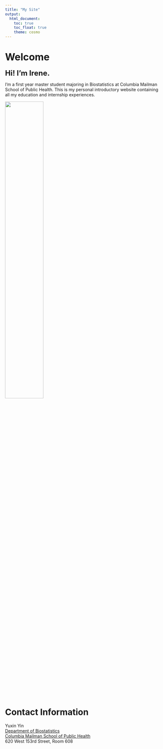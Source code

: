 ```yaml
---
title: "My Site"
output: 
  html_document:
    toc: true
    toc_float: true
    theme: cosmo
---
```


# <font size="6"> **Welcome** </font>

<font size="5"> **Hi! I'm Irene.** </font> 

I'm a first year master student majoring in Biostatistics at Columbia Mailman School of Public Health. This is my personal introductory website containing all my education and internship experiences. 


<img src="images/pic2.jpeg" style="height:50%">


# Contact Information
Yuxin Yin<br>
[Department of Biostatistics](https://www.publichealth.columbia.edu/academics/departments/biostatistics) <br>
[Columbia Mailman School of Public Health](https://www.publichealth.columbia.edu) <br>
620 West 153rd Street, Room 608 <br>







